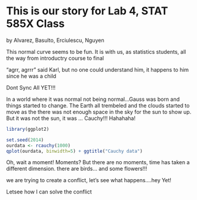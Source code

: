 This is our story for Lab 4, STAT 585X Class
====
by Alvarez, Basulto, Erciulescu, Nguyen

This normal curve seems to be fun. It is with us, as statistics students, all the way from introductry course to final 

"agrr, agrrr" said Karl, but no one could understand him, it happens to him since he was a child

Dont Sync All YET!!!

In a world where it was normal not being normal...Gauss was born and things started to change. The Earth all trembeled and the clouds started to move as the there was not enough space in the sky for the sun to show up. But it was not the sun, it was ... Cauchy!!! Hahahaha!

```r
library(ggplot2)

set.seed(2014)
ourdata <- rcauchy(1000)
qplot(ourdata, binwidth=5) + ggtitle("Cauchy data")
```

Oh, wait a moment! Moments? But there are no moments, time has taken a different dimension. there are birds... and some flowers!!!

we are trying to create a conflict, let's see what happens....hey Yet!

Letsee how I can solve the conflict
